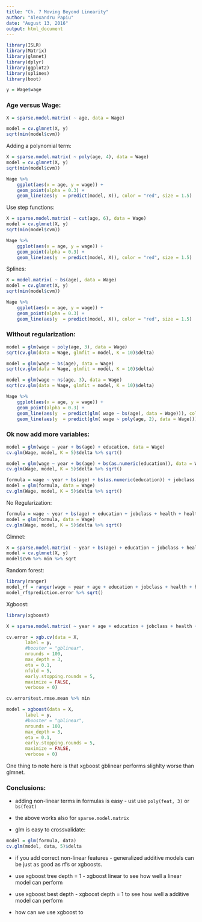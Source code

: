 ```yaml
---
title: "Ch. 7 Moving Beyond Linearity"
author: "Alexandru Papiu"
date: "August 13, 2016"
output: html_document
---
```



```r
library(ISLR)
library(Matrix)
library(glmnet)
library(dplyr)
library(ggplot2)
library(splines)
library(boot)
```

```r
y = Wage$wage
```

### Age versus Wage:
```r
X = sparse.model.matrix( ~ age, data = Wage)
```

```r
model = cv.glmnet(X, y)
sqrt(min(model$cvm))
```

Adding a polynomial term:

```r
X = sparse.model.matrix( ~ poly(age, 4), data = Wage)
model = cv.glmnet(X, y)
sqrt(min(model$cvm))
```

```r
Wage %>% 
    ggplot(aes(x = age, y = wage)) +
    geom_point(alpha = 0.3) +
    geom_line(aes(y  = predict(model, X)), color = "red", size = 1.5)
```


Use step functions:

```r
X = sparse.model.matrix( ~ cut(age, 6), data = Wage)
model = cv.glmnet(X, y)
sqrt(min(model$cvm))
```


```r
Wage %>% 
    ggplot(aes(x = age, y = wage)) +
    geom_point(alpha = 0.3) +
    geom_line(aes(y  = predict(model, X)), color = "red", size = 1.5)
```

Splines:

```r
X = model.matrix( ~ bs(age), data = Wage)
model = cv.glmnet(X, y)
sqrt(min(model$cvm))
```

```r
Wage %>% 
    ggplot(aes(x = age, y = wage)) +
    geom_point(alpha = 0.3) +
    geom_line(aes(y  = predict(model, X)), color = "red", size = 1.5)
```


### Without regularization:

```r
model = glm(wage ~ poly(age, 3), data = Wage)
sqrt(cv.glm(data = Wage, glmfit = model, K = 10)$delta)
```

```r
model = glm(wage ~ bs(age), data = Wage)
sqrt(cv.glm(data = Wage, glmfit = model, K = 10)$delta)
```

```r
model = glm(wage ~ ns(age, 3), data = Wage)
sqrt(cv.glm(data = Wage, glmfit = model, K = 10)$delta)
```


```r
Wage %>% 
    ggplot(aes(x = age, y = wage)) +
    geom_point(alpha = 0.3) +
    geom_line(aes(y  = predict(glm( wage ~ bs(age), data = Wage))), color = "red", size = 1.5) +
    geom_line(aes(y  = predict(glm( wage ~ poly(age, 2), data = Wage))), color = "blue", size = 1.5) 

```

### Ok now add more variables:


```r
model = glm(wage ~ year + bs(age) + education, data = Wage)
cv.glm(Wage, model, K = 5)$delta %>% sqrt()
```

```r
model = glm(wage ~ year + bs(age) + bs(as.numeric(education)), data = Wage)
cv.glm(Wage, model, K = 5)$delta %>% sqrt()
```

```r
formula = wage ~ year + bs(age) + bs(as.numeric(education)) + jobclass + health + health_ins
model = glm(formula, data = Wage)
cv.glm(Wage, model, K = 5)$delta %>% sqrt()
```

No Regularization:

```r
formula = wage ~ year + bs(age) + education + jobclass + health + health_ins + race + maritl
model = glm(formula, data = Wage)
cv.glm(Wage, model, K = 5)$delta %>% sqrt()
```

Glmnet:

```r
X = sparse.model.matrix( ~ year + bs(age) + education + jobclass + health + health_ins + race + maritl -1, data = Wage)
model = cv.glmnet(X, y)
model$cvm %>% min %>% sqrt
```


Random forest:

```r
library(ranger)
model_rf = ranger(wage ~ year + age + education + jobclass + health + health_ins + race + maritl, data = Wage, respect.unordered.factors = FALSE)
model_rf$prediction.error %>% sqrt()
```

Xgboost:

```r
library(xgboost)

X = sparse.model.matrix( ~ year + age + education + jobclass + health + health_ins + race + maritl -1, data = Wage)

cv.error = xgb.cv(data = X,
       label = y,
       #booster = "gblinear",
       nrounds = 100,
       max_depth = 3,
       eta = 0.1,
       nfold = 5,
       early.stopping.rounds = 5,
       maximize = FALSE,
       verbose = 0)

cv.error$test.rmse.mean %>% min
```

```r
model = xgboost(data = X,
       label = y,
       #booster = "gblinear",
       nrounds = 100,
       max_depth = 3,
       eta = 0.1,
       early.stopping.rounds = 5,
       maximize = FALSE,
       verbose = 0)
```



One thing to note here is that xgboost gblinear performs slighlty worse than glmnet.

### Conclusions:

- adding non-linear terms in formulas is easy - ust use `poly(feat, 3)` or `bs(feat)`

- the above works also for `sparse.model.matrix`

- glm is easy to crossvalidate:

```r
model = glm(formula, data)
cv.glm(model, data, 5)$delta
```

- if you add correct non-linear features - generalized additive models can be just as good as rf's or xgboosts.

- use xgboost tree depth = 1 - xgboost linear to see how well a linear model can perform

- use xgboost best depth - xgboost depth = 1 to see how well a additive model can perform

- how can we use xgboost to 


